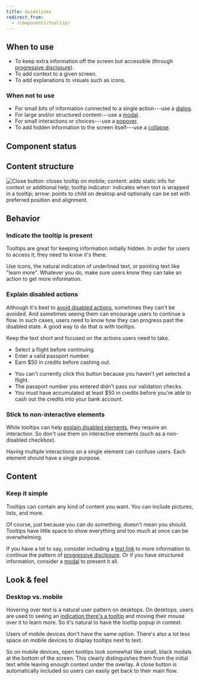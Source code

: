 ```yaml
---
title: Guidelines
redirect_from:
  - /components/tooltip/
---
```


<ReactExample exampleId="Tooltip-default" />

## When to use

- To keep extra information off the screen but accessible (through [progressive disclosure](/design-patterns/progressive-disclosure/)).
- To add context to a given screen.
- To add explanations to visuals such as icons.

### When not to use

- For small bits of information connected to a single action---use a [dialog](/components/overlay/dialog/).
- For large and/or structured content---use a [modal](/components/overlay/modal/).
- For small interactions or choices---use a [popover](/components/overlay/popover/).
- To add hidden information to the screen itself---use a [collapse](/components/interaction/collapse/).

## Component status

<ComponentStatus component="Tooltip" />

## Content structure

![Close button: closes tooltip on mobile; content: adds static info for context or additional help; tooltip indicator: indicates when text is wrapped in a tooltip; arrow: points to child on desktop and optionally can be set with preferred position and alignment.](fileId:4QJZqvBvRrLu6t9mwObCkA;nodeId:230%3A95)

## Behavior

### Indicate the tooltip is present

Tooltips are great for keeping information initially hidden.
In order for users to access it, they need to know it's there.

Use icons, the natural indication of underlined text, or pointing text like "learn more".
Whatever you do,
make sure users know they can take an action to get more information.

<ReactExample exampleId="Tooltip-indication" />

### Explain disabled actions

Although it's best to [avoid disabled actions](/components/action/button/#avoid-disabled-buttons),
sometimes they can't be avoided.
And sometimes seeing them can encourage users to continue a flow.
In such cases, users need to know how they can progress past the disabled state.
A good way to do that is with tooltips.

Keep the text short and focused on the actions users need to take.

<GuidelinesSideBySide>

<Do>

- Select a flight before continuing.
- Enter a valid passport number.
- Earn $50 in credits before cashing out.

</Do>

<Dont>

- You can't currently click this button because you haven't yet selected a flight.
- The passport number you entered didn't pass our validation checks.
- You must have accumulated at least $50 in credits
  before you're able to cash out the credits into your bank account.

</Dont>

</GuidelinesSideBySide>

<ReactExample exampleId="Tooltip-default" />

### Stick to non-interactive elements

While tooltips can help [explain disabled elements](#explain-disabled-actions),
they require an interaction.
So don't use them on interactive elements (such as a non-disabled checkbox).

Having multiple interactions on a single element can confuse users.
Each element should have a single purpose.

## Content

### Keep it simple

Tooltips can contain any kind of content you want.
You can include pictures, lists, and more.

Of course, just because you can do something,
doesn't mean you should.
Tooltips have little space to show everything and too much at once can be overwhelming.

If you have a lot to say,
consider including a [text link](/components/action/textlink/) to more information
to continue the pattern of [progressive disclosure](/design-patterns/progressive-disclosure/).
Or if you have structured information, consider a [modal](/components/overlay/modal/) to present it all.

## Look & feel

### Desktop vs. mobile

Hovering over text is a natural user pattern on desktops.
On desktops, users are used to seeing an [indication there's a tooltip](#indicate-the-tooltip-is-present)
and moving their mouse over it to learn more.
So it's natural to have the tooltip popup in context.

Users of mobile devices don't have the same option.
There's also a lot less space on mobile devices to display tooltips next to text.

So on mobile devices, open tooltips look somewhat like small, black modals at the bottom of the screen.
This clearly distinguishes them from the initial text
while leaving enough context under the overlay.
A close button is automatically included so users can easily get back to their main flow.
